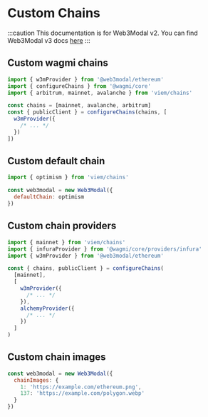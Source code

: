 
# Custom Chains

:::caution
This documentation is for Web3Modal v2. You can find Web3Modal v3 docs [here](../../../about.mdx)
:::

## Custom wagmi chains

<CustomWagmiChainsPartial />

```js
import { w3mProvider } from '@web3modal/ethereum'
import { configureChains } from '@wagmi/core'
import { arbitrum, mainnet, avalanche } from 'viem/chains'

const chains = [mainnet, avalanche, arbitrum]
const { publicClient } = configureChains(chains, [
  w3mProvider({
    /* ... */
  })
])
```

## Custom default chain

<CustomDefaultChainPartial />

```js
import { optimism } from 'viem/chains'

const web3modal = new Web3Modal({
  defaultChain: optimism
})
```

## Custom chain providers

<CustomChainProvidersPartial />

```js
import { mainnet } from 'viem/chains'
import { infuraProvider } from '@wagmi/core/providers/infura'
import { w3mProvider } from '@web3modal/ethereum'

const { chains, publicClient } = configureChains(
  [mainnet],
  [
    w3mProvider({
      /* ... */
    }),
    alchemyProvider({
      /* ... */
    })
  ]
)
```

## Custom chain images

<CustomChainImagesPartial />

```js
const web3modal = new Web3Modal({
  chainImages: {
    1: 'https://example.com/ethereum.png',
    137: 'https://example.com/polygon.webp'
  }
})
```

